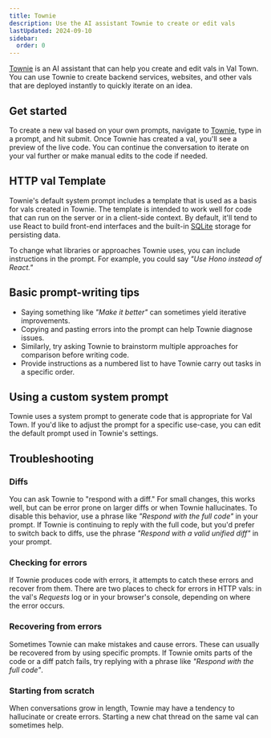 ```yaml
---
title: Townie
description: Use the AI assistant Townie to create or edit vals
lastUpdated: 2024-09-10
sidebar:
  order: 0
---
```


[Townie][] is an AI assistant that can help you create and edit vals in Val Town.
You can use Townie to create backend services, websites, and other vals
that are deployed instantly to quickly iterate on an idea.

## Get started

To create a new val based on your own prompts,
navigate to [Townie][], type in a prompt, and hit submit.
Once Townie has created a val, you'll see a preview of the live code.
You can continue the conversation to iterate on your val further or make manual edits to the code if needed.

## HTTP val Template

Townie's default system prompt includes a template that is used as a basis for vals created in Townie. The template is intended to work well for code that can run on the server or in a client-side context. By default, it'll tend to use React to build front-end interfaces
and the built-in [SQLite][] storage for persisting data.

To change what libraries or approaches Townie uses, you can include instructions in the prompt. For example, you could say _"Use Hono instead of React."_

## Basic prompt-writing tips

- Saying something like _"Make it better"_ can sometimes yield iterative improvements.
- Copying and pasting errors into the prompt can help Townie diagnose issues.
- Similarly, try asking Townie to brainstorm multiple approaches for comparison before writing code.
- Provide instructions as a numbered list to have Townie carry out tasks in a specific order.

## Using a custom system prompt

Townie uses a system prompt to generate code that is appropriate for Val Town.
If you'd like to adjust the prompt for a specific use-case, you can edit the default
prompt used in Townie's settings.

## Troubleshooting

### Diffs

You can ask Townie to "respond with a diff." For small changes, this works well, but can be error prone on larger diffs or when Townie hallucinates.
To disable this behavior, use a phrase like _"Respond with the full code"_ in your prompt.
If Townie is continuing to reply with the full code, but you'd prefer to switch back to diffs, use the phrase _"Respond with a valid unified diff"_ in your prompt.

### Checking for errors

If Townie produces code with errors, it attempts to catch these errors and recover from them.
There are two places to check for errors in HTTP vals: in the val's _Requests_ log or in your browser's console, depending on where the error occurs.

### Recovering from errors

Sometimes Townie can make mistakes and cause errors.
These can usually be recovered from by using specific prompts.
If Townie omits parts of the code or a diff patch fails, try replying with a phrase like _"Respond with the full code"_.

### Starting from scratch

When conversations grow in length, Townie may have a tendency to hallucinate or create errors. Starting a new chat thread on the same val can sometimes help.

[townie]: https://val.town/townie
[http vals]: /types/http
[script vals]: /types/script
[cron vals]: /types/cron
[SQLite]: /std/sqlite
